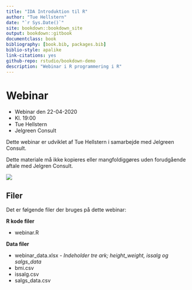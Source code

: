 ```yaml
--- 
title: "IDA Introduktion til R"
author: "Tue Hellstern"
date: "`r Sys.Date()`"
site: bookdown::bookdown_site
output: bookdown::gitbook
documentclass: book
bibliography: [book.bib, packages.bib]
biblio-style: apalike
link-citations: yes
github-repo: rstudio/bookdown-demo
description: "Webinar i R programmering i R"
---
```


# Webinar

* Webinar den 22-04-2020
* Kl. 19:00
* Tue Hellstern
* Jelgreen Consult

Dette webinar er udviklet af Tue Hellstern i samarbejde med Jelgreen Consult.

Dette materiale må ikke kopieres eller mangfoldiggøres uden forudgående aftale med Jelgren Consult.

![](img/jelgreen.png)


## Filer
Det er følgende filer der bruges på dette webinar:

**R kode filer**

* webinar.R


**Data filer**

* webinar_data.xlsx - *Indeholder tre ark;  height_weight, issalg og salgs_data*
* bmi.csv
* issalg.csv
* salgs_data.csv

